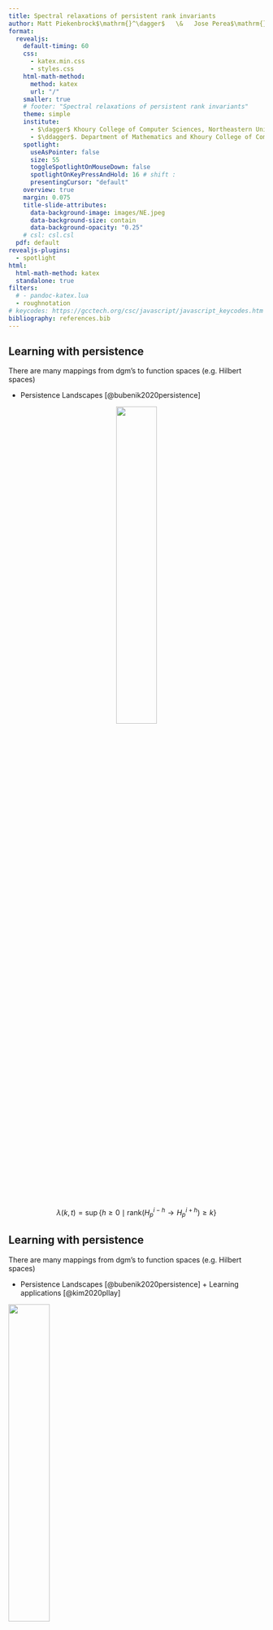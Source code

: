 ```yaml
---
title: Spectral relaxations of persistent rank invariants
author: Matt Piekenbrock$\mathrm{}^\dagger$   \&   Jose Perea$\mathrm{}^\ddagger$
format: 
  revealjs:
    default-timing: 60
    css: 
      - katex.min.css
      - styles.css
    html-math-method: 
      method: katex 
      url: "/"
    smaller: true
    # footer: "Spectral relaxations of persistent rank invariants"
    theme: simple 
    institute: 
      - $\dagger$ Khoury College of Computer Sciences, Northeastern University
      - $\ddagger$. Department of Mathematics and Khoury College of Computer Sciences, Northeastern University
    spotlight:
      useAsPointer: false
      size: 55
      toggleSpotlightOnMouseDown: false
      spotlightOnKeyPressAndHold: 16 # shift : 
      presentingCursor: "default"
    overview: true
    margin: 0.075
    title-slide-attributes:
      data-background-image: images/NE.jpeg
      data-background-size: contain
      data-background-opacity: "0.25"
    # csl: csl.csl
  pdf: default
revealjs-plugins:
  - spotlight
html: 
  html-math-method: katex
  standalone: true
filters:
  # - pandoc-katex.lua
  - roughnotation
# keycodes: https://gcctech.org/csc/javascript/javascript_keycodes.htm
bibliography: references.bib
---
```



## Learning with persistence 

There are many mappings from $\mathrm{dgm}$'s to function spaces (e.g. Hilbert spaces) 

::: {.fragment .fade-in fragment-index=1 style="text-align: left"}

- Persistence Landscapes [@bubenik2020persistence]

:::


::: {.fragment .fade-in-then-out fragment-index=1 style="text-align: center"}

![](images/pers_landscape_def.png){width=40% fig-align="center"}

$$ \lambda(k, t) = \sup \{ h \geq 0 \mid \mathrm{rank}(H_p^{i-h} \to H_p^{i+h}) \geq k \} $$

:::


## Learning with persistence 

There are many mappings from $\mathrm{dgm}$'s to function spaces (e.g. Hilbert spaces) 

- Persistence Landscapes [@bubenik2020persistence] + Learning applications [@kim2020pllay]

![](images/pers_landscape_app.png){width=40% fig-align="center"}

$$ \lambda(k, t) = \sup \{ h \geq 0 \mid \mathrm{rank}(H_p^{i-h} \to H_p^{i+h}) \geq k \} $$


## Learning with persistence 

There are many mappings from $\mathrm{dgm}$'s to function spaces (e.g. Hilbert spaces) 

<ul> 

::: { style="color: rgb(127,127,127);"}

<li> Persistence Landscapes [@bubenik2020persistence] + Learning applications [@kim2020pllay] </li>

:::

::: {.fragment .fade-in fragment-index=1 style="text-align: left"}

<li> Persistence Images [@adams2017persistence] </li> 

:::

<ul> 


::: {.fragment .fade-in-then-out fragment-index=1 style="text-align: center"}

![](images/pers_image_def.png){height=50% fig-align="center"}

$$ \rho(f, \phi) = \sum\limits_{(i,j) \in \mathrm{dgm}} f(i,j) \phi(\lvert j - i \rvert)$$

:::

## Learning with persistence 

There are many mappings from $\mathrm{dgm}$'s to function spaces (e.g. Hilbert spaces) 

<ul> 

::: { style="color: rgb(127,127,127);"}

<li> Persistence Landscapes [@bubenik2020persistence] + Learning applications [@kim2020pllay] </li>

:::

<li> Persistence Images [@adams2017persistence] + Learning applications [@som2020pi]
</li> 

<ul> 

![](images/pers_image_app.png){height=50% fig-align="center"}

$$ \rho(f, \phi) = \sum\limits_{(i,j) \in \mathrm{dgm}} f(i,j) \phi(\lvert j - i \rvert)$$



## Learning with persistence 

There are many mappings from $\mathrm{dgm}$'s to function spaces (e.g. Hilbert spaces) 

<ul> 

::: { style="color: rgb(127,127,127);"}

<li> Persistence Landscapes [@bubenik2020persistence] + Learning applications [@kim2020pllay] </li>

:::

::: { style="color: rgb(127,127,127);"}

<li> Persistence Images [@adams2017persistence] + Learning applications [@som2020pi] </li>

:::

::: {.fragment .fade-in}

<li> A few others...$^1$ </li> 

![](images/vec1.png){width=80% height=100% fig-align="center"}

:::

</ul>

:::{.aside}

See [@bubenik2020persistence] for an overview. 

:::

## Many goals in common...

<hr/> 

:::: {.columns}

::: {.column width=40% layout-align="left" style="margin-left: 2em; margin-top: 1em;"}

::: {.fragment fragment-index=1}

- Vectorize persistence information

:::

::: {.fragment fragment-index=2}

- Optimize persistence invariants 

:::

::: {.fragment fragment-index=3}

- Leverage the stability of persistence

:::


::: {.fragment fragment-index=4}

- Connect to other areas of mathematics

:::
 
:::

::: {.column width=40% layout-align="left"}

:::{.r-stack}

![](images/pers_image.png){.fragment fragment-index=1 width="300" height="300"}

![](images/pers_landscape_app.png){.fragment fragment-index=2 width="300" height="300"}

![](animations/stability.gif){.fragment fragment-index=3 width="400" height="300"}

![](images/lsst.png){.fragment fragment-index=4 width="375" height="375"}

:::

:::

:::: 

::: {.fragment style="text-align: center" style="font-size: 40px;"}

<div style="text-align: center; font-size: 35px;" >

__Can we achieve these goals without computing diagrams?__

</div>


:::

::: {.fragment style="text-align: center" style="font-size: 40px;"}

(computing $\mathrm{dgm}_p(X)$ on point cloud inputs $X \subset \mathbb{R}^{n \times d}$ takes $O(n^{3(p+2)})$ for $p \geq 1$...)
:::

<!-- ::: {.fragment style="text-align: center"}

$^\ast$ _avoid the reduction the algorithm_

:::

::: {.fragment style="text-align: center"}

$$\mathrm{dgm}(K) \leftrightarrow R = \partial V $$

::: -->

<!-- :::{.aside}

Image from: https://epfl-lts2.github.io/gspbox-html/doc/graphs/

::: -->

<br> 

## This Talk - Spectral Rank Invariants {visibility="hidden"}

:::{.fragment .fade-in style="text-align: center"}

We introduce a _spectral-relaxation_ of the <span style="color:orange">  persistent rank invariants </span>  $\beta_p^{\ast}$ and $\mu_p^\ast$ that:

<div style="margin-left:2.5em;">

1. Smoothly interpolates the _persistent rank_ function
2. Admits $(1 \pm \epsilon)$ approximation for any $\epsilon > 0$ in $\approx O(n^2)$ time 
3. "Matrix-free" computation in $O(n)$ memory 
4. Variety of applications, e.g. featurization, optimization, metric learning

</div>

:::

:::{.fragment .fade-in style="text-align: left" layout="[[48,52]]" layout-valign="top"}

![](animations/ph_transform.gif){width=100% height=100% fig-align="left"}

![](animations/trace_summary.gif){width=100% height=100% fig-align="left"}

:::

:::{.aside}
\(1\) The Schatten-1 norms of the operators driving the relaxation are differentiable over the positive semi-definite cone 
:::

## This Talk - Spectral Rank Invariants 

:::{.fragment .fade-in style="text-align: center"}

We introduce a _spectral-relaxation_ of the <span style="color:orange">  persistent rank invariants </span>  $\beta_p^{\ast}$ and $\mu_p^\ast$ that:

:::


:::{.fragment .fade-in style="text-align: center"}

<div style="margin-left:2.5em;">
1. Smoothly interpolates _persistent rank function_ $\leftrightarrow$ _spectral sum_
</div>

<br/> 

:::{style="text-align: center"}

![](images/spectral_interp2.png){height=450 fig-align="center"}

:::

:::

<!-- :::{layout="[[80, 50]]" layout-valign="bottom"}

![](images/size_function.png){height=50% fig-align="center"}
![](images/spectral_interpolation.png){height=50% fig-align="center"}

:::
::: -->


## This Talk - Spectral Rank Invariants 

:::{style="text-align: center"}

We introduce a _spectral-relaxation_ of the <span style="color:orange">  persistent rank invariants </span>  $\beta_p^{\ast}$ and $\mu_p^\ast$ that:

<div style="margin-left:2.5em;">

1. Smoothly interpolates _persistent rank function_ $\leftrightarrow$ _spectral sum_
2. Admits $(1 \pm \epsilon)$ approximation for any $\epsilon > 0$ in $\approx O(n^2)$ time 

</div>

<div style="width: 100%; text-align: center;">
![](images/stochastic_trace_estimates.png){width=80% fig-align="center"}
</div>

:::

## This Talk - Spectral Rank Invariants 

:::{style="text-align: center"}

We introduce a _spectral-relaxation_ of the <span style="color:orange">  persistent rank invariants </span>  $\beta_p^{\ast}$ and $\mu_p^\ast$ that:

<div style="margin-left:2.5em;">

1. Smoothly interpolates _persistent rank function_ $\leftrightarrow$ _spectral sum_
2. Admits $(1 \pm \epsilon)$ approximation for any $\epsilon > 0$ in $\approx O(n^2)$ time 
3. "Matrix-free" computation in $\approx O(n)$ memory 

</div>

<br/> 

$$ {\Large v^T (\partial_1 \circ \partial_1^T) v = \sum\limits_{i \sim j}(v_i - v_j) }$$

:::

## This Talk - Spectral Rank Invariants 

:::{style="text-align: center"}

We introduce a _spectral-relaxation_ of the <span style="color:orange">  persistent rank invariants </span>  $\beta_p^{\ast}$ and $\mu_p^\ast$ that:

<div style="margin-left:2.5em;">

1. Smoothly interpolates _persistent rank function_ $\leftrightarrow$ _spectral sum_
2. Admits $(1 \pm \epsilon)$ approximation for any $\epsilon > 0$ in $\approx O(n^2)$ time 
3. "Matrix-free" computation in $\approx O(n)$ memory 
4. Variety of applications, e.g. featurization, optimization, metric learning

</div>

![](images/overview_blackbox.png){width=90% fig-align="center"}

:::

## Application: optimizing filtrations {visibility="hidden"}

![](images/combined_mult.png){width=68% height=100% fig-align="center"}

$$ \alpha^\ast = \argmax_{\alpha \in \mathbb{R}} \; \mathrm{card}\big(\, \left.\mathrm{dgm}(K_\bullet, \, f_\alpha) \right|_{R} \, \big) $$

## Application: _sifting_ bifiltrations

:::{.fragment}

Suppose you want to infer whether data lies in the vicinity of some topological space

:::

:::{.fragment}

::::{.columns}

:::{.column}

![](images/patch_manifold.png){fig-align="right" style="max-width: 350px !important; max-height: 350px !important;"}

:::

:::{.column}

![](images/five_circle.png){fig-align="left" style="max-width: 350px !important; max-height: 350px !important;"}

:::

::::

:::

:::{.fragment}

<div style="text-align: center;">

Persistence may fail to find evidence of this space due to _strong outliers_

</div>

:::

:::{.fragment}

$${\large \text{ Solution: add a (co)-density filter }}$$

:::

## Application: _sifting_ bifiltrations

<div style="text-align: center;">

Suppose we filter the data by _diameter_ and _codensity_

</div>

<!-- ::::{.columns}

:::{.column} -->

![](images/hilbert_unmarked.png){fig-align="center" style="max-width: 450px !important; max-height: 450px !important;"}

<!-- :::


:::{.column}

:::


:::: -->

<!-- <div style="text-align: center;">

Multi-parameter persistence can remedy this situation!

</div> -->


## Application: _sifting_ bifiltrations

<div style="text-align: center;">

Suppose we filter the data by _diameter_ and _codensity_

</div>

<!-- ::::{.columns}

:::{.column} -->

![](images/hilbert_marked.png){fig-align="center" style="max-width: 450px !important; max-height: 450px !important;"}

<!-- :::


:::{.column}

:::


:::: -->

<div style="text-align: center;">

...and we highlight the constant value regions with dimension $5$

</div>



## Application: _sifting_ bifiltrations

<div style="text-align: center;">

Suppose we restrict the bifiltration to line & compute its 1d persistence

</div>

::::{.columns}

:::{.column} 

![](images/hilbert_marked_dim.png){fig-align="center" style="max-width: 450px !important; max-height: 450px !important;"}

:::


:::{.column}

![](images/pers5.png){fig-align="center" style="max-width: 450px !important; max-height: 450px !important;"}

:::


::::

:::{.fragment}

<div style="text-align: center;">

Multi-parameter persistence can remedy this situation!

</div>

:::

## Application: _sifting_ bifiltrations


![](images/hilbert_scanning2.png){fig-align="center" style="max-width: 1150px !important; max-height: 1150px !important;"}

## Why the rank invariant {visibility="hidden"}


:::{.fragment}

There is a duality between diagrams its associated rank function:

$$ \mathrm{dgm}_p(\, K_\bullet, \, f \, ) \triangleq \{ \, ( \, i, j \,) \in \Delta_+ :  \mu_p^{i,j} \neq 0 \, \} \; \cup \; \Delta $$

$$\text{where: } \quad \mu_p^{i,j} = \left(\beta_p^{i,j{\small -}1} - \beta_p^{i,j} \right) - \left(\beta_p^{i{\small -}1,j{\small -}1} - \beta_p^{i{\small -}1,j} \right) \quad $$

:::

:::{.fragment}

_Fundamental Lemma of Persistent Homology_ shows diagrams characterize their ranks
$$\beta_p^{k,l} = \sum\limits_{i \leq k} \sum\limits_{j > l} \mu_p^{i,j}$$

:::

:::{.incremental}

- _Persistence measures_ [@chazal2016structure] extend (1,2) naturally when $\mathbb{F} = \mathbb{R}$ 
- Stability in context of multidimensional persistence [@cerri2013betti] 
- Generalizations of rank invariant via Möbius inversion [@mccleary2022edit] and via zigzag persistence[@dey2021computing]

:::

## Overview

<ul>
  <li>Theory</li>
  <ul>
    <li>Rank duality</li>
    <li>Spectral functions</li>
    <li>Operator properties</li>
  </ul>
  <div style="color: #7F7F7F;"> 
  <li><p>Applications</p></li>
  <ul>
    <li>Variational + geometric perspective</li>
    <li>Filtration optimization</li>
    <li>Feature generation</li>
  </ul>
  </div>
  <div style="color: #7F7F7F;"> 
  <li><p>Computation (time permitting)</p></li>
  <ul>
    <li>Implicit trace estimation</li>
    <li>Stochastic Lanczos quadrature</li>
    <li>matvecs are all you need</li>
  </ul>
  </div>
</ul>


## The rank invariants {style="text-align: center;"}

::::{.columns}

:::{.column}

![](images/dgm_pbn.png){width=325 height=325 fig-align="center"}

<div style="text-align: center;">

$\beta_p^{i,j}(K)$

</div>

:::

:::{.column}

![](images/dgm_mu.png){width=325 height=325 fig-align="center"}

<div style="text-align: center;">

$\mu_p^R(K)$

</div>

:::

::::

## 


![](images/function_persistence.png){width=875 height=100% fig-align="center" style="margin: 0; padding: 0;"}

:::{.fragment}
$$ \mathrm{dgm}_p(K, f) \triangleq \{ \, (a, b) :  \mu_p^{a,b} \neq 0  \, \} $$

$$ \mu_p^R(K, f) = \beta_{p}^{b,c} - \beta_{p}^{a,c} - \beta_{p}^{b,d} + \beta_{p}^{a,d}, $$

:::


<!-- $$\mu_p^R(K, f) \triangleq \mathrm{card}\left(\mathrm{dgm}_p(K, f) \mid_R \right) = \beta_{p}^{b,c} - \beta_{p}^{a,c} - \beta_{p}^{b,d} + \beta_{p}^{a,d}$$  -->


##

![](images/size_function2.png){width=875 height=100% fig-align="center" style="margin: 0; padding: 0;"}

$$
\begin{align*}
\beta_p : \; & \;\; \Delta_+ & \to & \quad \mathbb{Z}_+ &&  \\
& (a,b) & \mapsto & \quad \mathrm{rank}(H_p(K_a) \to H_p(K_b)) && 
\end{align*}
$$


## The rank invariant {style="text-align: center;"}

__Goal:__ "Relax" this integer-valued function via _spectral_ characterization of rank:

![](images/spectral_interpolation_3.png){width=975 height=100% fig-align="center" style="margin: 0; padding: 0;"}

:::{.fragment .fade-in-then-semi-out}

$$ 
\begin{equation}
\mu_p^{a, b} \triangleq \; \min_{\delta > 0} \left(\beta_p^{a + \delta, b  - \delta} - \beta_p^{a + \delta, b  + \delta} \right) - \left(\beta_p^{a- \delta, b - \delta} - \beta_p^{a - \delta, b + \delta} \right) 
\end{equation} 
$$

:::


:::{.fragment}
$$ 
\begin{equation}
\beta_p^{a,b} = \mathrm{rank}(H_p(K_a) \to H_p(K_b)) \quad \Leftrightarrow \quad \mathrm{rank}(X) = \sum_{i=1}^n \, \mathrm{sgn}_+(\sigma_i)
\end{equation} 
$$
:::

<!-- 
## Restrictions & Implications


:::{style="text-size: 14px; text-align: center; margin-top: 1em;"}


1. Field coefficients in $\mathbb{R}$<sup>1</sup>
2. Filtrations ordered simplexwise _reverse colexicographically_

:::

<br/> 

$$
	{\color{green} \mu_p^{R}} = 
	{\color{red} \mathrm{rank}}\begin{bmatrix} {\color{blue} \partial_{p+1}^{j + 1, k}} & 0 \\
	0 & {\color{blue} \partial_{p+1}^{i + 1, l} }
	\end{bmatrix}
	- 
	{\color{red} \mathrm{rank}}\begin{bmatrix} {\color{blue} \partial_{p+1}^{i + 1, k}} & 0 \\
	0 & {\color{blue} \partial_{p+1}^{j + 1, l} }
	\end{bmatrix}
$$

<br/>

:::{style="text-size: 14px; text-align: center;"}

:::{.fragment}

There are advantages to preferring _this_ expression for $\mu_p^R$

:::

<ol>
:::{.fragment}
  <li> <span style="color: blue;"> Inner terms </span> are _unfactored_ </li>
:::
:::{.fragment}
  <li> Variational perspectives on <span style="color: red;">rank function </span> well-studied ($\mathbb{R}$)</li>
:::
:::{.fragment}
  <li> Theory of <span style="color: green;">_persistent measures_$^{\ast}$</span> readily applicable </li>
:::
</ol>

:::

::: aside 

1. Or with a zero-characteristic field.
::: -->


## Key technical observation {visibility="hidden"}

:::{.fragment style="text-align: center;"}

Pairing uniqueness lemma can be used to show: 

$$ 
\text{ if } (i,j) \in \mathrm{dgm}(K_\bullet), \text{ and } R = \partial V
$$
 
:::

:::{.fragment style="margin: 0; padding: 0;"}

$$
\implies \mathrm{rank}(R^{i,j}) - \mathrm{rank}(R^{i\texttt{+}1,j}) + \mathrm{rank}(R^{i\texttt{+}1,j\text{-}1}) - \mathrm{rank}(R^{i,j\text{-}1}) \neq 0
$$

![](images/rank_ll.png){width=575 height=100% fig-align="center" style="margin: 0; padding: 0;"}

:::

:::{.fragment}

$$
\Rightarrow \mathrm{rank}(R^{i,j}) = \mathrm{rank}(\partial^{i,j}) 
$$

:::

## Key technical observation

:::{.fragment }

![](images/rv_ll.png){width=950 height=100% fig-align="center" style="margin: 0; padding: 0;"}

:::

:::{.fragment style="text-align: center;"}

__Pairing uniqueness lemma__<sup>1</sup>  $\implies \; \mathrm{rank}(R^{i,j}) = \mathrm{rank}(\partial^{i,j})$

:::

<br/> 

:::{.fragment style="text-align: center; font-size: 38px;"}

$\Leftrightarrow$ Can deduce $\mathrm{dgm}$'s from ranks of "lower-left" blocks of $\partial_p(K_\bullet)$

:::


:::aside

1. Cohen-Steiner, David, Herbert Edelsbrunner, and Dmitriy Morozov. "Vines and vineyards by updating persistence in linear time." Proceedings of the twenty-second annual symposium on Computational geometry. 2006.

:::

## Key technical observation

$$ 
\begin{equation}
\mathrm{rank}(R^{i,j}) = \mathrm{rank}(\partial^{i,j})  
\end{equation}
$$
 
<hr>

<!-- :::{.fragment style="text-align: center;"}

$(1)$ often used to show correctness of reduction, but far more general:

::: -->

:::{.fragment}

<div style="padding-left: 1em; border: 1px solid black; margin: 2em; ">
__Corollary [@bauer2022keeping]__: &nbsp;Any algorithm that preserves the ranks of the submatrices $\partial^{i,j}$ for all $i,j \in \{ 1, \dots, n \}$ is a valid barcode algorithm.
</div>

:::

:::{.fragment}
$$ 
\begin{equation}
(1) \Rightarrow \beta_p^{i,j} = \lvert C_p(K_i) \rvert - \mathrm{rank}(\partial_p^{1,i}) - \mathrm{rank}(\partial_{p+1 }^{1,j}) + \mathrm{rank}(\partial_{p+1}^{i + 1, j} ) 
\end{equation}
$$

:::


:::{.fragment}

$$ 
\begin{equation}
(2) \Rightarrow \mu_p^{R} = \mathrm{rank}(\partial_{p+1}^{j + 1, k})  - \mathrm{rank}(\partial_{p+1}^{i + 1, k})  - \mathrm{rank}(\partial_{p+1}^{j + 1, l}) + \mathrm{rank}(\partial_{p+1}^{i + 1, l})  
\end{equation}
$$

:::

:::{.aside}

@edelsbrunner2000topological noted (1) in passing showing correctness of reduction; @dey2022computational explicitly prove (2); (3) was used by @chen2011output. (2) & (3) are connected to relative homology.

:::


## Restrictions & Implications


:::{style="text-size: 14px; text-align: center; margin-top: 1em;"}

We restrict<sup>1</sup> to persistence with field coefficients in $\mathbb{R}$

:::

<br/> 

$$
	{\color{green} \mu_p^{R}} = 
	{\color{red} \mathrm{rank}}\begin{bmatrix} {\color{blue} \partial_{p+1}^{j + 1, k}} & 0 \\
	0 & {\color{blue} \partial_{p+1}^{i + 1, l} }
	\end{bmatrix}
	- 
	{\color{red} \mathrm{rank}}\begin{bmatrix} {\color{blue} \partial_{p+1}^{i + 1, k}} & 0 \\
	0 & {\color{blue} \partial_{p+1}^{j + 1, l} }
	\end{bmatrix}
$$

<br/>

:::{style="text-size: 14px; text-align: center;"}

:::{.fragment}

There are advantages to preferring _this_ expression for $\mu_p^R$

:::

<ol>
:::{.fragment}
  <li> <span style="color: blue;"> Inner terms </span> are _unfactored_ </li>
:::
:::{.fragment}
  <li> Variational perspectives on <span style="color: red;">rank function </span> well-studied ($\mathbb{R}$)</li>
:::
:::{.fragment}
  <li> Theory of <span style="color: green;">_persistent measures_<sup>2</sup></span> readily applicable </li>
:::
</ol>

:::

::: aside 

1. Or any zero characteristic field
2. Chazal, Frédéric, Vin De Silva, Marc Glisse, and Steve Oudot. 2016. The Structure and Stability of Persistence Modules.

:::



## Restrictions & Implications


:::{style="text-size: 14px; text-align: center; margin-top: 1em;"}

We restrict<sup>1</sup> to persistence with field coefficients in $\mathbb{R}$

:::

<br/> 

$$
	{\color{green} \mu_p^{R}} = 
	{\color{red} \mathrm{rank}}\begin{bmatrix} {\color{blue} \mathcal{L}_{p}^{j + 1, k}} & 0 \\
	0 & {\color{blue} \mathcal{L}_{p}^{i + 1, l} }
	\end{bmatrix}
	- 
	{\color{red} \mathrm{rank}}\begin{bmatrix} {\color{blue} \mathcal{L}_{p}^{i + 1, k}} & 0 \\
	0 & {\color{blue} \mathcal{L}_{p}^{j + 1, l} }
	\end{bmatrix}
$$

<br/>

:::{style="text-size: 14px; text-align: center;"}

There are advantages to preferring _this_ expression for $\mu_p^R$

<ol>
  <li> <span style="color: blue;"> Inner terms </span> are _unfactored_ </li>
  <li> Variational perspectives on <span style="color: red;">rank function </span> well-studied ($\mathbb{R}$)</li>
  <li> Theory of <span style="color: green;">_persistent measures_<sup>2</sup></span> readily applicable </li>
</ol>

:::

::: aside 

1. Or any zero characteristic field
2. Chazal, Frédéric, Vin De Silva, Marc Glisse, and Steve Oudot. 2016. The Structure and Stability of Persistence Modules.

:::

## Relaxing the rank function {visibility="hidden"}

:::{style="text-align: center"} 

__Spectral relaxation__: Approximate $\mathrm{rank}$ with _matrix functions_ [@bhatia2013matrix]

:::


:::{style="list-style-type: none; align=center;"}

<div class="columns">

<div class="column">

::: {.fragment .fade-in-then-semi-out fragment-index=1 style="text-align: left"}

$\quad\quad\quad\quad \mathrm{rank}(X) = \sum \, \mathrm{sgn}_+(\sigma_i)$

:::

::: {.fragment .fade-in-then-semi-out fragment-index=2 style="text-align: left"}

$\quad\quad\quad\quad \hphantom{\mathrm{rank}(X)}\approx \sum\limits_{i=1}^n \, \phi(\sigma_i, \tau) \phantom{\int\limits_{-\infty}^x}$

:::

::: {.fragment .fade-in-then-semi-out fragment-index=3 style="text-align: left"}

$\quad\quad\quad\quad \hphantom{\mathrm{rank}(X)}=\lVert \Phi_\tau(X) \rVert_\ast$

:::

</div>

<div class="column">

::: {.fragment .fade-in-then-semi-out fragment-index=1 style="text-align: right"}

where $\quad\quad$ $X = U \mathrm{Diag}(\mathbf{\sigma})V^T$

:::

::: {.fragment .fade-in-then-semi-out fragment-index=2 style="text-align: right"}

where $\quad \phi(x, \tau) \triangleq \int\limits_{-\infty}^x\hat{\delta}(z, \tau) dz$

:::

::: {.fragment .fade-in-then-semi-out fragment-index=3 style="text-align: right"}

where $\quad \Phi_\tau(X) \triangleq \sum_{i=1}^n \phi(\sigma_i, \tau) u_i v_i^T$

:::

</div>

</div>

::: {.fragment .fade-in-then-semi-outstyle="text-align: center"}

$\Phi_\tau(X)$ is a _Löwner operator_ when $\phi$ is _operator monotone_ [@jiang2018unified]

$$ A \succeq B \implies \Phi_\tau(A) \succeq \Phi_\tau(B) $$

:::

:::{.fragment style="text-align: center"}

Closed-form proximal operators exist when $\Phi_\tau$ convex [@beck2017first]

Often used in nonexpansive mappings [@bauschke2011convex]

:::

:::

## Relaxing the rank function

<hr/> 

:::{.fragment .fade-in-then-semi-out fragment-index=1 style="text-align: center"} 

__Spectral relaxation__: Approximate $\mathrm{rank}$ by approximating the _sign_ function 

:::


:::{style="list-style-type: none; align=center;"}

::: {.fragment .fade-in-then-semi-out fragment-index=1 style="text-align: center"}

$$\mathrm{rank}(X) = \mathrm{rank}(X X^T) = \sum_{i=1}^n \, \mathrm{sgn}_+(\lambda_i) \approx \sum_{i=1}^n \, \phi(\lambda_i, \tau) $$

:::

::: {.fragment .fade-in-then-semi-out fragment-index=2 style="text-align: left"}

$$\text{ where } \phi(x, \tau) \triangleq \int\limits_{-\infty}^x\hat{\delta}(z, \tau) dz \text{ for a smoothed Dirac measure } \hat{\delta}^1$$

<!-- \hat{\delta}(x, \tau) = \frac{1}{\nu(\tau)} p\left(\frac{x}{\nu(\tau)}\right), \quad \tau > 0, \quad \nu \text{ inc. } -->
:::


::: {.fragment .fade-in-then-semi-out fragment-index=3 style="text-align: center"}

$\phi : \mathbb{R} \to \mathbb{R}$ induces a unique$^2$ _spectral function_ $F: S_{n} \to \mathbb{R}$ via its _trace_: 

$$\mathrm{tr}(\Phi_\tau(X)) = \sum\limits_{i=1}^n \phi(\lambda_i, \tau), \quad \Phi_\tau(X) \triangleq U \phi_\tau(\Lambda) U^T $$

:::


<!-- ::: {.fragment .fade-in-then-semi-out fragment-index=4 style="text-align: center"}

The operator $\Phi_\tau(X) \in \mathbb{R}^{n \times n}$ is called a _Löwner operator_ [@bhatia2013matrix]

::: -->


<!-- ::: {.fragment .fade-in-then-semi-out fragment-index=4 style="text-align: center"}

$\Phi_\tau(X)$ is a _Löwner operator_ when $\phi$ is _operator monotone_ [@jiang2018unified]

$$ A \succeq B \implies \phi_\tau(A) \succeq \phi_\tau(B) $$

:::

:::{.fragment style="text-align: center"}

Closed-form proximal operators exist when $\phi_\tau$ convex + minor conditions$^1$ 

::: -->

:::

<aside class="aside" style="text-align: center !important;">

\(1\) Any $\hat{\delta}$ of the form $\nu(1/\tau) p (z \cdot \nu (1/\tau))$ where $p$ is a density function and $\nu$ positive and increasing is sufficient.

\(2\) See Theorem 1.2 of @jiang2018unified for uniqueness conditions.
<!-- \(1\) See @beck2017first and @bauschke2011convex for existence and optimality conditions.  -->

</aside>


## Spectral functions

For any smoothed Dirac measure^[Any $\hat{\delta}$ of the form $\nu(1/\tau) p (z \cdot \nu (1/\tau))$ where $p$ is a density function and $\nu$ positive and increasing is sufficient.] $\hat{\delta}$ and _operator monotone_ $\phi: \mathbb{R}_+ \times \mathbb{R}_{++} \to \mathbb{R}_+$, @bi2013approximation show that:

<!-- <div class="columns" style="margin-left: 2.5em; "> -->

<div style="list-style-type: none !important;">

<div class="columns">

<div class="column" style="width: 30%">

:::{.fragment .fade-in fragment-index=1 .no_bullet}

($\tau$-approximate) $\vphantom{\hat{\delta}}$

:::

:::{.fragment .fade-in fragment-index=2}

(Monotone) $\vphantom{\lVert \phi_{\tau}(X) \rVert_\ast}$

:::

:::{.fragment .fade-in fragment-index=3}

(Smooth) $\vphantom{\mathbb{R}_1^{n \times m^{\ast^{\ast}}}}$

:::

:::{.fragment .fade-in fragment-index=4}

(Explicit) $\vphantom{\partial \lVert \Phi_\tau(\cdot) \rVert_\ast}$ 

:::

</div>

<div class="column" width="70%" layout-align="right">

:::{.fragment .fade-in fragment-index=1}

$0 \leq \mathrm{rank}(X) - \lVert \Phi_\tau(X) \rVert_\ast \leq c(\hat{\delta})$

:::

:::{.fragment .fade-in fragment-index=2}

$\lVert \Phi_{\tau}(X) \rVert_\ast \geq \lVert \Phi_{\tau'}(X) \rVert_\ast$ for any $\tau \leq \tau'$

:::

:::{.fragment .fade-in fragment-index=3}

Semismooth^[Here _semismooth_ refers to the existence of directional derivatives] on $\mathbb{R}^{n \times m}$ $\vphantom{\mathbb{R}_1^{n \times m^{\ast^{\ast}}}}$, differentiable on $\mathbf{S}_+^m$

:::

:::{.fragment .fade-in fragment-index=4}

Differential $\partial \lVert \Phi_\tau(\cdot) \rVert_\ast$ has closed-form soln.

:::

</div>

</div>

:::{.fragment .fade-in fragment-index=5}

Function/operator pairs ( $\phi_\tau$, $\Phi_\tau$ ) particular specializations of _matrix functions_:

$$\Phi_\tau(X) = U \phi_\tau(\Lambda) U^T$$

Commonly used in many application areas, e.g. compressed sensing [@li2014new]

:::

</div>

## Combinatorial Laplacian {visibility="hidden"}

__Relax #3:__ Replace $\partial \mapsto L$ with _combinatorial Laplacians_ [@horak2013spectra]:

$$ \Delta_p = \underbrace{\partial_{p+1} \partial_{p+1}^T}_{L_p^{\mathrm{up}}}  + \underbrace{\partial_{p}^T \partial_{p}}_{L_p^{\mathrm{dn}}} $$

:::{.fragment}

$f_\alpha$ is 1-to-1 correspondence with inner products on cochain groups $C^p(K, \mathbb{R})$ 

$$L_p^{i,j}(\alpha) \Leftrightarrow \langle \; f,\, g \; \rangle_{\alpha} \; \text{ on } \;  C^{p+1}(K, \mathbb{R})$$

::: 

:::{.fragment}

Benefits: Symmetric, positive semi-definite, have "nice" linear and quadratic forms:
$$
L_p^{\text{up}}(\tau, \tau')= \begin{cases}
		 \mathrm{deg}_f(\tau) \cdot f^{+/2}(\tau) & \text{ if } \tau = \tau' \\ 
%		\mathrm{deg}(\tau_i) & \text{ if } i = j \\ 
		s_{\tau, \tau'} \cdot  f^{+/2}(\tau) \cdot f(\sigma) \cdot f^{+/2}(\tau') & \text{ if } \tau \overset{\sigma}{\sim} \tau' \\
		0 & \text{ otherwise} 
	\end{cases}
$$

$\implies$ can represent operator in "matrix-free" fashion
:::

## Parameterized filtrations {visibility="hidden"}

Suppose we have an $\alpha$-parameterized filtration $(K, f_\alpha)$ where $f_\alpha : K \to \mathbb{R}_+$ satisfies:

$$
f_\alpha(\tau) \leq f_\alpha(\sigma) \quad \text{ if } \tau \subseteq \sigma \quad \forall \tau,\sigma \in K \text{ and } \alpha \in \mathbb{R}
$$

:::{layout-ncol=2}

![](animations/codensity_family.gif){width=48% height=100% fig-align="right"}

![](animations/complex_plain.gif){width=48% height=100% fig-align="left"}

:::

## __Relax \#1__: Parameterized _boundary matrices_ {visibility="hidden"}

:::{.fragment style="text-align: center;"}

Parameterize $C_p(K; \mathbb{R})$ with $\mathcal{S} \circ f_\alpha : K \to \mathbb{R}_+$ where $\mathcal{S}: \mathbb{R} \to [0,1]$  


:::

:::{.fragment style="text-align: center;"}

![](images/smoothstep_3.jpeg){width=88% height=100% fig-align="center"}

:::


:::{.fragment style="text-align: center; border: 1;"}

$$ 
\boxed{
\partial_p^{i,j}(\alpha) = D_p(\mathcal{S}_i \circ f_\alpha) \circ \partial_p(K_\preceq) \circ D_{p+1}(\mathcal{S}_j \circ f_\alpha) 
}
$$ 

:::

:::{.fragment style="text-align: center;"}

__Note__: $P^T \partial_p^{i,j}(\alpha) P$ has rank $= \mathrm{rank}(R_p^{i,j}(\alpha))$ for all $\alpha \in \mathbb{R}$. 

:::

:::{.aside style="text-align: center;"}
Replacing $S \mapsto \mathcal{S}$ ensures continuity of $\partial_p^{i,j}(\alpha)$
:::


## Rank Invariances when $\mathbb{F} = \mathbb{R}$ {visibility="hidden"}

::: {.fragment .fade-in style="text-align: left"}

&emsp;&emsp;&emsp;&emsp;

$\hspace{10em} \mathrm{rank}(A) \triangleq \mathrm{dim}(\mathrm{Im}(A))$

::: 

::: {.fragment .fade-in style="text-align: left"}

$\hspace{10em}  \hphantom{\mathrm{rank}(A)} \equiv \mathrm{rank}(A^T) \quad \quad  \quad \text{(adjoint)}$

:::

::: {.fragment .fade-in style="text-align: left"}

$\hspace{10em}  \hphantom{\mathrm{rank}(A)} \equiv \mathrm{rank}(A^T A) \quad \quad \; \text{(inner product)}$

:::

::: {.fragment .fade-in style="text-align: left"}

$\hspace{10em}  \hphantom{\mathrm{rank}(A)} \equiv \mathrm{rank}(A A^T) \quad \quad \; \text{(outer product)}$

:::

::: {.fragment .fade-in style="text-align: left"}

$\hspace{10em}  \hphantom{\mathrm{rank}(A)} \equiv \mathrm{rank}(S^{-1}AS) \quad \;  \text{(change of basis)}$

:::

::: {.fragment .fade-in style="text-align: left"}

$\hspace{10em}  \hphantom{\mathrm{rank}(A)} \equiv \mathrm{rank}(P^T A P) \quad \; \text{(permutation)}$

:::

::: {.fragment .fade-in style="text-align: left"}

$\hspace{10em}  \hphantom{\mathrm{rank}(A)} \equiv \dots  \quad \quad \quad \quad  \quad \quad  \! \! \text{(many others)}$

:::

<br> 

::: {.fragment .fade-in style="text-align: left"}

<div style="text-align: center; font-size: 35px;" >

__Q: Can we exploit some of these to speed up the computation?__

</div>

:::

## Overview

<ul>
  <div style="color: #7F7F7F;"> 
  <li>Theory</li>
  <ul>
    <li>Rank duality</li>
    <li>Spectral functions</li>
    <li>Operator properties</li>
  </ul>
  </div>
  <li><p>Applications</p></li>
  <ul>
    <li>Variational + geometric perspective</li>
    <li>Filtration optimization</li>
    <li>Feature generation</li>
  </ul>
  <div style="color: #7F7F7F;"> 
  <li><p>Computation (time permitting)</p></li>
  <ul>
    <li>Implicit trace estimation</li>
    <li>Stochastic Lanczos quadrature</li>
    <li>matvecs are all you need</li>
  </ul>
  </div>
</ul>


## Interpretation: Regularization

::: {.fragment fragment-index=1}

Ill-posed linear systems $Ax = b$ are often solved by "regularized" least-squares: 

$$
x_\tau^\ast = \argmin\limits_{x \in \mathbb{R}^n} \lVert Ax - b\rVert^2 + \tau \lVert x \rVert_1 
$$

:::

::: {.fragment fragment-index=2}

The minimizer is given in closed-form by the regularized pseudo-inverse:

$$
x_\tau^\ast = (A^T A + \tau I)^{-1} A^T b
$$
:::

::: {.fragment fragment-index=3}

![](images/lasso.png){width=50% fig-align="center"}

:::

::: aside

Image from: https://thaddeus-segura.com/lasso-ridge/

::: 

## Interpretation: Regularization

<br/>

::: {.fragment fragment-index=1}


<div style="text-align: center;">
Under the appropriate parameters$^1$ for $\nu$ and $p$, $\phi$ takes the form:

</div>

$$
\phi(x, \tau) = \frac{2}{\tau}\int\limits_{0}^z z \cdot  \big((z/\sqrt{\tau})^2+1\big)^{-2} dz = \frac{x^2}{x^2 + \tau}
$$

:::


::: {.fragment fragment-index=2}

<div style="text-align: center;">

The corresponding Löwner operator and its Schatten $1$-norm is given$^2$ by:

</div>

$$
\Phi_\tau(X) = (X^T X + \tau \, I_n)^{-1} X^T X, \quad \quad \lVert \Phi_\tau(X) \rVert_\ast = \sum\limits_{i = 1}^n \frac{\sigma_i(X)^2}{\sigma_i(X)^2 + \tau}
$$

:::

::: {.fragment fragment-index=3}

<div style="text-align: center;">

This the <span style="color: purple;"> _Tikhonov regularization_ </span> in standard form used in $\ell_1$-regression (LASSO)

</div>

:::

::: {.fragment fragment-index=4}

<div style="text-align: center;">

$\Leftrightarrow$ $\tilde{\beta}_p$ is a "Tikhonov-regularized Betti number"

</div>

:::

::: aside 

\(1\) This $\phi$ corresponds to setting $\nu(\tau) = \sqrt{\tau}$ and $p(x) = 2x (x^2 + 1)^{-2}$; \(2\) See Theorem 2 in @zhao2012approximation. 

::: 


## Application \#1: Filtration optimization

:::{layout="[[25,50,25]]" layout-valign="bottom"}

<div class="column" layout-align="right">
![](animations/dgms_vineyards.gif){width=100%}
</div>

<div class="column" layout-align="center">
![](images/dgm_opt.png){height=100% fig-align="center"}
</div>

<div class="column" layout-align="left">
![](animations/complex_plain.gif){width=100%}
</div>

::::

$$ 
\alpha^\ast = \argmax_{\alpha \in \mathbb{R}} \; \mathrm{card}\big(\, \left.\mathrm{dgm}(K_\bullet, \, f_\alpha) \right|_{R} \, \big) 
$$

## Application \#1: Filtration optimization

:::{layout="[[60,30]]" layout-valign="bottom"}

<div class="column" layout-align="right">
![](images/codensity_mult.png)
</div>

<div class="column" layout-align="center">
![](images/optimal_codensity_complex.png){width=100% height=100%}
</div>

:::

$$ 
\alpha^\ast = \argmax_{\alpha \in \mathbb{R}} \; \mathrm{card}\big(\, \left.\mathrm{dgm}(K_\bullet, \, f_\alpha) \right|_{R} \, \big) 
$$


## Application \#1: Filtration optimization

![](images/codensity_ex1.png){width=60%, fig-align="center"}

<br/>

$$ 
	\mu_p^{R} = 
	\mathrm{rank}\begin{bmatrix} \partial_{p+1}^{j + 1, k} & 0 \\
	0 & \partial_{p+1}^{i + 1, l}
	\end{bmatrix}
	- 
	\mathrm{rank}\begin{bmatrix} \partial_{p+1}^{i + 1, k} & 0 \\
	0 & \partial_{p+1}^{j + 1, l}
	\end{bmatrix}
$$

## Application \#1: Filtration optimization

![](images/codensity_ex2.png){width=60%, fig-align="center"}

<br/>

$$ 
\mu_p^{R} = 
\mathrm{tr}\begin{bmatrix} \lVert \partial_{p+1}^{j + 1, k} \rVert_\ast & 0 \\
0 & \lVert \partial_{p+1}^{i + 1, l} \rVert_{\ast}
\end{bmatrix}
- 
\mathrm{tr}\begin{bmatrix} \lVert \partial_{p+1}^{i + 1, k} \rVert_\ast & 0 \\
0 & \lVert  \partial_{p+1}^{j + 1, l} \rVert_\ast
\end{bmatrix}
$$

## Application \#1: Filtration optimization

![](images/codensity_ex3.png){width=60%, fig-align="center"}

<br/>

$$ 
\hat{\mu}_p^{R} = 
\mathrm{tr}\begin{bmatrix} \Phi_\tau(\partial_{p+1}^{j + 1, k}) & 0 \\
0 & \Phi_\tau(\partial_{p+1}^{i + 1, l})
\end{bmatrix}
- 
\mathrm{tr}\begin{bmatrix} \Phi_\tau(\partial_{p+1}^{i + 1, k}) & 0 \\
0 & \Phi_\tau(\partial_{p+1}^{j + 1, l})
\end{bmatrix}
$$

:::{.fragment }

$$\boxed{\text{There exists a positive }\tau^\ast > 0 \text{ such that } \mu_p^R = \lceil \hat{\mu}_p^R \rceil \text{ for all } \tau \in (0, \tau^\ast]}$$

:::


## Application \#1: Filtration optimization {visibility="hidden"}

![](images/combinatorial_explosion.png){width=60%, fig-align="center"}[^1]


[^1]: Xu, Weiyu, and Babak Hassibi. "Precise Stability Phase Transitions for $\ell_1 $ Minimization: A Unified Geometric Framework." IEEE transactions on information theory (2011)


## Application \#1: Filtration optimization

![](images/codensity_ex4.png){width=60%, fig-align="center"}

<br/>

$$ \mu_p^{R} = \mathrm{tr}\begin{bmatrix} \Phi_\tau(\partial_{p+1}^{j + 1, k}) & 0 \\
0 & \Phi_\tau(\partial_{p+1}^{i + 1, l})
\end{bmatrix}
- 
\mathrm{tr}\begin{bmatrix} \Phi_\tau(\partial_{p+1}^{i + 1, k}) & 0 \\
0 & \Phi_\tau(\partial_{p+1}^{j + 1, l})
\end{bmatrix}
$$

## Application \#1: Filtration optimization

![](images/codensity_ex5.png){width=60%, fig-align="center"}

<br/>

$$ \mu_p^{R} = \mathrm{tr}\begin{bmatrix} \Phi_\tau(\partial_{p+1}^{j + 1, k}) & 0 \\
0 & \Phi_\tau(\partial_{p+1}^{i + 1, l})
\end{bmatrix}
- 
\mathrm{tr}\begin{bmatrix} \Phi_\tau(\partial_{p+1}^{i + 1, k}) & 0 \\
0 & \Phi_\tau(\partial_{p+1}^{j + 1, l})
\end{bmatrix}
$$

:::{.fragment style="text-align: center"}

Similar to the Iterative Soft-Thresholding Algorithm (ISTA) [@beck2017first]

:::


## Interpretation: Diffusion

<hr/>

::: {.fragment fragment-index=1 style="text-align: center"}

Diffusion processes on graphs often modeled as time-varying $v(t) \in \mathbb{R}^n$ via:

$$ v'(t) = -L v(t) \quad \Leftrightarrow \quad L \cdot u(x,t) = - \frac{\partial u(x, t)}{\partial t} $$

::: 

::: {.fragment fragment-index=2 layout-valign="center" style="text-align: center"}

![](images/diffusion2.png){width=90% fig-align="center"}

:::

::: {.fragment fragment-index=3 style="text-align: center"}

Value of $v(t)$ at time $t$ given by the _Laplacian exponential diffusion kernel_:

$$v(t) = \mathrm{exp}(-t L) v(0)$$

<!-- $$H_t = U \mathrm{exp}(-t \Lambda) U' = \sum\limits_{i=1}^n e^{-t \lambda_i} \, u_i \, u_i^T$$ -->

:::

:::{.aside style="margin-top: 2em !important;"}

Images from @crane2017heat and @sharma2011topologically

::: 


## Interpretation: Diffusion

<hr/>

::: {.fragment fragment-index=1}

<div style="text-align: center;">

Under the appropriate parameters for $\nu$ and $\rho$^[This $\phi$ corresponds to setting $\nu(\tau) = \tau$ and $p(x) = \mathrm{exp}(-x)$ for $x > 0$ and $p(x) = 0$ otherwise], $\phi$ takes the form:

</div>

$$
\phi(x, \tau) = 1 - \mathrm{exp}(- x / \tau)
$$

:::


::: {.fragment fragment-index=3}

<div style="text-align: center;">

The corresponding Löwner operator and its Schatten $1$-norm is given by (for $t = \tau^{-1}$):

</div>

$$
\Phi_\tau(X) \simeq U \mathrm{exp}(-t \Lambda) U^T, \quad \mathrm{tr}(\Phi_\tau(X)) \simeq \sum\limits_{i = 1}^n \mathrm{exp}(-t \cdot \lambda_i)
$$

:::

::: {.fragment fragment-index=4}

<div style="text-align: center;">

This is the <span style="color: red;"> _Heat kernel_ </span> and its Schatten-1 norm is the <span style="color: red;"> _heat kernel trace_ </span>

</div>

:::

<br> 

::: {.fragment fragment-index=5}

<div style="text-align: center; border: 1px;">

Both quantities proven useful in crafting _geometric signatures_$^2$

</div>

:::

::: aside

See e.g. @sun2009concise, @bronstein2010scale, and @xiao2009graph

:::

## Application \#2: Featurization

<hr/>

:::{.fragment style="text-align: center"}

Consider filtering a fixed $K$ embedded in $R^d$ by a 1-parameter directions in $S^{d-1}$

$$
K_\bullet = K(v)_i = \{\, x \in X \mid \langle x, v \rangle \leq i  \,\}
$$

:::

:::{.fragment style="text-align: center"}

![](animations/dt_single.gif){width=350 height=100% fig-align="center"}

:::

<!-- ![](images/dt.png){width=400 height=100% fig-align="center"} -->

## Application \#2: Featurization

<hr/>

$$
K_\bullet = K(v)_i = \{\, x \in X \mid \langle x, v \rangle \leq i  \,\}
$$

![](animations/ph_transform.gif){width=550 height=100% fig-align="center"}


:::{.fragment}

$$\{ \; \mathrm{dgm}(v) : v \in S^{d-1} \; \} \Leftrightarrow \text{Persistent Homology Transform (PHT)}$$ 

:::

:::{.fragment style="text-align: center;"}

Turner et al.$^1$ show PHT(X) is injective, sparking an inverse theory for persistence!

:::

::: aside 

\(1\): @turner2014persistent

:::

## Application \#2: Featurization

<hr/>

:::{.fragment .fade-in-then-semi-out}

Injectivity of the PHT $\implies$ can impose metric over <span style="color: orange;"> _shape space_ </span> by integrating $d_B$:

$$ \mathcal{D}_{PHT}(X, Y) \triangleq \sum_{p=0}^d \int_{S^{d-1}} \operatorname{d}_B\left(\mathrm{dgm}_p(X, v) \right), \left( \mathrm{dgm}_p(Y, v) \right) dv $$

:::

<!-- :::{.fragment layout=[[50,50]]}

![](images/turtle1.png){width=650 height=100% fig-align="right"}

![](images/turtle2.png){width=650 height=100% fig-align="left"}

::: -->

<!-- :::{.fragment .fade-in-then-semi-out}
To make $\mathcal{D}(\cdot, \cdot)$ blind to rotations, Turner^[@turner2014persistent] minimize $\mathcal{D}$ over rotations $\{R_i\}_{i=1}^m$:

$$ d_{\mathrm{PHT}}(X, Y) = \inf_{i = 1, \dots, m} \mathcal{D}(X, R_i(Y)) $$

::: -->


:::{.fragment .fade-in style="text-align: center;"}

<!-- When $m = \lvert V \rvert$, computing $d_{\mathrm{PHT}}(X, Y)$ requires:  -->

<ol>
  <li> Computing $\mathrm{dgm}_p(\cdot, v)$ for $\{X,Y\}$ over $\{v_i\}_{i=1}^m \subset S^{d-1}$ ( ${\color{orange} O(m \cdot N^3)}$ )</li>
  <li> Minimizing $\mathcal{D}$ over all $m$ rotations ( ${\color{red}\approx O(m^2 \cdot N^{1.5} \log N)}$ )$^1$ </li>
</ol>

:::

<!-- <ol>
  <li> Computing $\mathrm{tr}(\phi_\tau(\cdot))$ for $\{X,Y\}$ over sufficiently dense $\mathcal{V} \subset S^{d-1}$ ($\approx {\color{blue} O(m \cdot N^2)}$)</li>
  <li> Phase-aligning two _periodic_ signals via FFT ( ${\color{green} O(m \log m)}$ ) </li>
</ol> -->

:::{.fragment .fade-in }
$${\Large \text{ This can be very expensive to do! }}$$

:::

::: aside 
\(1\) Assumes $d_B \sim O(n^{1.5} \log n)$, following [@kerber2017geometry]. 
:::

## Application \#2: Featurization 

<hr/>

Informativity of Heat Kernel $\implies$ can impose _pseudo_-metric over <span style="color: orange;"> _shape space_</span>:

$$ \mathcal{D}_{HK}(X, Y) \triangleq \sum_{p=0}^d \int_{S^{d-1}} \lVert \mu_p^R(X, v) - \mu_p^R(Y, v) \rVert_2 $$

<!-- $$ \mathcal{D}(X, Y) \triangleq \sum_{p=0}^d \int_{S^{d-1}} \operatorname{d}_B\left(\mathrm{dgm}_p(X, v) \right), \left( \mathrm{dgm}_p(Y, v) \right) dv $$ -->


<!-- When $m = \lvert V \rvert$, computing $d_{\mathrm{PHT}}(X, Y)$ requires:  -->
<!-- $\mathrm{tr}(\phi_\tau(\cdot))$ $\xcancel{d_{\mathrm{PHT}}(X, Y)}$ requires:  -->

<!-- <ol color="gray;">
  <li> Computing $\mathrm{dgm}_p(\cdot, v)$ for $\{X,Y\}$ over sufficiently dense $\mathcal{V} \subset S^{d-1}$ ( ${\color{orange} O(m \cdot N^3)}$ )</li>
  <li style="text-style: strikethrough;"> Minimizing $\mathcal{D}$ over all $m$ rotations ( ${\color{red}\approx O(m^2 \cdot N^{1.5} \log N)}$ )$^1$ </li>
</ol> -->

<!-- When $m = \lvert V \rvert$, computing $\mathrm{tr}(\phi_\tau(\cdot))$ $\xcancel{d_{\mathrm{PHT}}(X, Y)}$ requires:  -->

:::{style="text-align: center;"}

<ol>
  <li> Computing $\mu_p^R(\cdot, v)$ for $\{X,Y\}$ over $\{v_i\}_{i=1}^m \subset S^{d-1}$ ($\approx {\color{blue} O(m \cdot N^2)}$)</li>
  <li> Phase-aligning two _periodic_ signals via FFT ( ${\color{green} O(m \log m)}$ ) </li>
</ol>

:::

:::{layout=[[36,62]] style="text-align: center;"}

![](animations/dt_single.gif){height=270px fig-align="right"}

![](animations/trace_summary.gif){height=275px fig-align="left"}

:::

## Application \#2: Featurization



![](images/shape_signatures.png){width=850 height=100% fig-align="center"}

<!-- :::{layout=[[50,50]]}

![](images/turtle1.png){width=650 height=100% fig-align="right"}

![](images/bone1.png){width=650 height=100% fig-align="left"}

::: -->


## Application \#3: Topology-guided sparsification 

![](images/elephant_sparsify.png){fig-align="left" style="max-width: 1150px !important; max-height: 1150px !important;"}


## Overview 

<ul>
  <div style="color: #7F7F7F;"> 
  <li>Theory</li>
  <ul>
    <li>Rank duality</li>
    <li>Spectral functions</li>
    <li>Operator properties</li>
  </ul>
  </div>
  <div style="color: #7F7F7F;"> 
  <li><p>Applications</p></li>
  <ul>
    <li>Variational + geometric perspective</li>
    <li>Filtration optimization</li>
    <li>Feature generation</li>
  </ul>
  </div>
  <li><p>Computation (time permitting)</p></li>
  <ul>
    <li>Implicit trace estimation</li>
    <li>Stochastic Lanczos quadrature</li>
    <li>matvecs are all you need</li>
  </ul>
</ul>



## Beyond $\mathrm{dgm}$'s: Revisiting the rank computation {visibility='hidden'}
 
$$ \beta_p^{i,j} : \mathrm{rank}(H_p(K_i) \to H_p(K_j))$$
	
<!-- <hr style="margin: 0; padding: 0;">  -->

:::{.incremental style="list-style-type: none;align=center;"}

::: {.fragment .fade-in-then-semi-out style="text-align: left"}
$\;\quad\quad\quad\beta_p^{i,j} = \mathrm{dim} \big( \;\mathrm{Ker}(\partial_p(K_i))\; / \;\mathrm{Im}(\partial_{p+1}(K_j)) \; \big )$
:::

<!-- <li style="text-align: left" class="fragment fade-in-then-semi-out">
$\quad\quad\quad\quad\beta_p^{i,j} = \mathrm{dim} \big( \;\mathrm{Ker}(\partial_p(K_i))\; / \;\mathrm{Im}(\partial_{p+1}(K_j)) \; \big )$
</li> -->
::: {.fragment .fade-in-then-semi-out style="text-align: left"}
<!-- <li style="text-align: left" class="fragment fade-in-then-semi-out"> -->
$\;\quad\quad\quad\hphantom{\beta_p^{i,j} }= \mathrm{dim}\big(\; \mathrm{Ker}(\partial_p(K_i)) \; / \; (\mathrm{Ker}(\partial_p(K_i)) \cap \mathrm{Im}(\partial_{p+1}(K_j))) \; \big )$
:::

::: {.fragment .fade-in-then-semi-out style="text-align: left"}
$\;\quad\quad\quad\hphantom{\beta_p^{i,j}}=\color{blue}{\mathrm{dim}\big(\;\mathrm{Ker}(\partial_p(K_i)) \; \big)} \; \color{black}{-} \; \color{red}{\mathrm{dim}\big( \; \mathrm{Ker}(\partial_p(K_i)) \cap \mathrm{Im}(\partial_{p+1}(K_j))\;\; \big)}$
:::

::: 

<!-- <br>  -->
::: {.fragment .fade-in-then-semi-out}
Rank-nullity yields the <span style="color: blue">left term</span>: 
$$
\mathrm{dim}\big(\mathrm{Ker}(\partial_p(K_i))\big) = \lvert C_p(K_i) \rvert - \mathrm{dim}(\mathrm{Im}(\partial_p(K_i)))
$$
:::

:::{.fragment .fade-in-then-semi-out}
<!-- Computing the <span style="color: red">right term</span> more nuanced:  -->
"Relaxing" the <span style="color: red">right term</span> poses some difficulties:
:::

:::{.incremental style="list-style-type: none; align=center; text-align: left; margin-left: 2.5em; margin: 0; padding: 0;"}
- Pseudo-inverse$^1$, projectors$^2$, Neumann's inequality$^3$, etc.
- PID algorithm$^4$, Reduction algorithm$^5$, Persistent Laplacian$^6$
:::

:::{.aside}
@anderson1969series, @ben1967geometry, @ben2015projectors, @zomorodian2004computing, @edelsbrunner2000topological, @memoli2022persistent
:::


## Computation in quadratic time {visibility="hidden"}

<hr/> 

<div class="incremental" style="list-style-type: none; align=left;">

:::{.fragment .fade-in-then-semi-out style="text-align: left"}

Computing $A = U \Lambda U^T$ for any $A \in \mathbf{S}_+^n$ bounded by $\Theta(n^3)$ time and $\Theta(n^2)$ space^[Assumes the standard matrix multiplication model for simplicity (i.e.  excludes the Strassen-family)]

:::

::: {.fragment .fade-in-then-semi-out style="text-align: left"}

<u>However</u>, if $v \mapsto Av \approx O(n)$, then $\Lambda(A)$ obtainable in <span style="color: red;"> $O(n^2)$ time </span> and <span style="color: red;">$O(n)$ space</span>!

:::

::: {.fragment .fade-in-then-semi-out style="text-align: left"}

__Idea__: For some random $v \in \mathbb{R}^n$, expand successive powers of $A$:

$$ 
\begin{align}
K_j &= [ v \mid Av \mid A^2 v \mid \dots \mid A^{j-1}v] && \\
Q_j &= [ q_1, q_2, \dots, q_j] \gets \mathrm{qr}(K_j) && \\
T_j &= Q_j^T A Q_j &&
\end{align}
$$

:::

::: {.fragment .fade-in-then-semi-out style="text-align: left"}

It turns out that every $A \in \mathbf{S}$ expanded this way admits a _three-term recurrence_ 

$$ A q_j = \beta_{j-1} q_{j-1} + \alpha_j q_j + \beta_j q_{j+1} $$

:::

::: {.fragment .fade-in-then-semi-out style="text-align: left"}

<div style="text-align: center; font-size: 34px;"> 

This is the renowned *__Lanczos method__* for Krylov subspace expansion

</div>

<!-- <img src="images/lanczos_top_10.png" style="position: fixed; top: 50%; left: 50%; transform: translate(-50%, -65%); height: 65vh !important; width: 95%;"> </img> -->


:::

</div>

## Lanczos iteration {visibility="hidden"}

![](animations/lanczos_krylov.gif){width=75% height=100% fig-align="center"}

<div style="padding-left: 1em; border: 1px solid black; margin: 0em; ">
__Theorem [@simon1984analysis]__: Given a symmetric rank-$r$ matrix $A \in \mathbb{R}^{n \times n}$ whose matrix-vector operator $A \mapsto A x$ requires $O(\eta)$ time and $O(\nu)$ space, the Lanczos iteration computes $\Lambda(A) = \{ \lambda_1, \lambda_2, \dots, \lambda_r \}$ in $O(\max\{\eta, n\}\cdot r)$ time and $O(\max\{\nu, n\})$ space _when executed in exact arithmetic_. 
</div>

## Implicit trace estimation

<!-- Spectral-sum computation reduces to  _implicit matrix trace problem_ -->

> __Implicit trace problem__: Given access to a square $A \in \mathbb{R}^{n \times n}$ via its matrix–vector product operation $v \mapsto Av$, estimate $\mathrm{tr}(A) = \sum_{i=1}^n A_{ii}$


:::{.fragment .fade-in-then-semi-out style="text-align: center"}

![](images/black_box_trace.png){width=75% height=100% fig-align="center"}

:::

:::{.fragment .fade-in-then-semi-out style="text-align: center"}

Exact solution uses $O(n)$ matvecs $\mathrm{tr}(A) = \sum e_i^T A e_i$. 

:::

<!-- ::: aside 

\(1\). @epperly2023xtrace @ghorbani2019investigation

::: -->


## _Randomized_ implicit trace estimation

<hr/>


:::{.fragment .fade-in-then-semi-out style="text-align: center"}

Let $A = \mathbb{R}^{n \times n}$. If $v \in \mathbb{R}^n$ a $\mathrm{r.v.}$ with $\mathbb{E}[vv^T] = I$, then: 

:::

:::{.fragment .fade-in-then-semi-out style="text-align: left;"}

$$ \mathtt{tr}(A) = \mathtt{tr}(A \mathbb{E}[v v^T]) =  \mathbb{E}[\mathtt{tr}(Avv^T)] = \mathbb{E}[\mathtt{tr}(v^T A v)] = \mathbb{E}[v^T A v] $$

:::

:::{.fragment .fade-in-then-semi-out style="text-align: center"}
$$
\implies \mathtt{tr}(A) \approx \frac{1}{n_v}\sum\limits_{i=1}^{n_v} v_i^\top A v_i, \quad \text{ for } v_i \sim \{-1, +1\}^n
$$
:::

:::{.fragment .fade-in-then-semi-out style="text-align: center"}

<div style="padding-left: 1em; border: 1px solid black; margin: 0em; ">
__Theorem [@hutchinson1989stochastic]__: For any $A \in S_+^n$, if $n_v \geq (6/\epsilon^2) \log(2/\eta)$ unit-norm $v \in \mathbb{R}^n$ are drawn uniformly from $\{-1, +1\}^n$, then $\forall \; \epsilon, \eta \in (0,1)$:
$$ \mathrm{Pr}\bigg(\lvert \mathrm{tr}_{n_v}(A) - \mathrm{tr}(A) \rvert \leq \epsilon \cdot \mathrm{tr}(A) \bigg) \geq 1 - \eta$$

</div>

:::

:::{.fragment .fade-in-then-semi-out style="text-align: center"}

Such an estimator $\mu_{n_v} \triangleq \mathrm{mean}(\{ v_i^T A v_i \}_{i=1}^{n_v})$ is called a _Girard-Hutchinson_ estimator

:::

## Randomized trace approximation 

<hr/> 


<!-- :::{.fragment .fade-in-then-semi-out style="text-align: center"}

$\Phi_\tau(X)$ are _trace-class_, satisfy $\mathtt{tr}(\Phi_\tau(X)) = \sum\limits_{i=1}^n \phi(\lambda_i, \tau)$

::: -->

::::{.fragment .fade-in-then-semi-out style="text-align: center"}

Ubaru$^1$ showed $\mu_{n_v}$ generalizes to _matrix functions_ via __stochastic Lanczos quadrature__

$$ \mathrm{tr}(\Phi_\tau(X)) \approx \frac{n}{n_v} \sum\limits_{i=1}^{n_v} \bigg( e_1^T \, \Phi_{\tau}(T_i) \, e_1 \bigg ), \quad \quad T_i = \mathrm{Lanczos}(X, v_i) $$

:::

:::{.fragment .fade-in-then-semi-out style="text-align: center"}

The degree-$k$ Lanczos takes $O(\eta \cdot k^2)$ time, where $\eta$ is the time to do $v \mapsto Xv$
<!-- $$ \hat{\mu}_p^{R} \sim T(n^2 \cdot s l^2) \approx O(n^2) \text{ time, where } n \sim \lvert K^p \rvert \text{ and } l, s \sim O(1)^{1} $$  -->

:::

:::{.fragment .fade-in-then-semi-out style="text-align: center"}

For $p$-Laplacians, the complexity of $v \mapsto L_p v$ is $\approx O(m)^1$ where $m = \lvert K_{p+1}\rvert$

:::


:::{.fragment .fade-in-then-semi-out style="text-align: center"}

$\implies$ can compute $\epsilon$-approx.$^2$ of $\mu_p^{\ast}$ or $\beta_p^{\ast}$ with success probability $1 - \eta$ in: 

$$ O((m / \epsilon^{2}) \log(\eta^{-1})) \text{ time}, \quad O(m) \text{ space }$$

:::

:::{.fragment .fade-in-then-semi-out style="text-align: center"}
<hr/>

$${\Large \text{ Matvecs are all you need! }}$$

<hr/>
:::

::: aside 

\(1\) Assumes $p$ is small, fixed constant. 
\(2\) Assumes the Lanczos degree $k$ is constant. In practice, $k \leq 20$ is typically sufficient.

:::

## Brief history of spectral sum estimation 

This is an active area. Sampling of seminal work, improvements, and major applications:

<div style="font-size: 1.425rem; text-align: center;"> 

- \(1950\) Lanczos publishes "method of minimized iterations" for tridiagonalization
- \(1969\) Golub + Welsch study Gaussian quadrature (GQ) rules 
- \(1989\) Hutchinson proposes unbiased estimator for $\mathrm{tr}(A)$ based on QFs
- \(2000\) Estrada proposes trace-based index quantifying "degree of folding" in proteins
- \(2009\) Golub elucides connections between orthogonal polynomials, GQ, and "moment matching"
- \(2017\) Ubaru proposes _stochastic Lanczos quadrature_: Hutchinson estimator + Lanczos quadrature
- \(2017\) Musco finds Lanczos in FP is optimal for $v \mapsto f(A)v$ approx.
- \(2019\) Hessian eigenvalue density found crucial to ImageNet performance (est. w/ trace)
- \(2021\) Hutch++ proposed by Musco, achieves optimal $1/m^2$ variance reduction 
- \(2021\) Adaptive variant of Hutch++ given that reduces query complexity
- \(2021\) AdaHessian substantially improves Adam performance on ResNet32 + Cifar10
- \(2023\) Epperly uses exchangability to produce family of minimum-variance $\mathrm{tr}$ estimators
</div>

## Scalability: $\mathrm{matvecs}$'s are all you need

![](images/imate_trace_bench.png){width=750 height=100% fig-align="center"}

Figure taken from the new `imate` package documentation ([`[gh]/ameli/imate`](https://ameli.github.io/imate/index.html))


## Application \#3: Computing $\mathrm{dgm}$'s


:::{layout="[[50,50]]" layout-valign="bottom"}

![](images/divide_conquer_dgm.png){width=400 height=100% fig-align="right"}

![](images/bisection_tree.png){width=400 height=100% fig-align="left"}

:::

:::{.fragment}

<div style="padding-left: 1em; border: 1px solid black; margin: 0em; ">
__Theorem [@chen2011output]__: For a simplicial complex $K$ of size $\lvert K \rvert = n$, computing the $\Gamma$-persistent pairs requires $O(C_{(1-\delta)\Gamma}\mathrm{R}(n) \log n)$ time and $O(n + \mathrm{R}(n))$ space, where $R(n)$ ($R_S(n)$) is the time (space) complexity of computing the rank of a $n \times n$ boundary matrix.
</div>

:::


<!-- ## Conclusion 

Spectral relaxation of rank invariant using _matrix functions_ 

- Suitable for parameterized families of filtrations
- Differentiable + amenable for optimization 
- Stable to perturbations in $f_\alpha$ when $\tau > 0$ 
- Excellent compute properties. Implementation ongoing. 
- Better optimizer implementation also ongoing.  -->

<!-- Looking for collaborators + ideas! In particular: -->

<!-- :::{.incremental}

- Optimizing parameterized filtrations
- Differentiating n-parameter families of filtrations
- Encoding features with Laplacian spectra
- Sparse minimization problems (compressive sensing)
- Understanding connections to other areas of math

::: -->

## Application: Manifold detection (time permitting) {visibility="hidden"}

:::{layout="[[50,50]]" layout-valign="bottom"}

![](images/patch_manifold.png){width=90% fig-align="right"}

![](images/klein_hilbert.png){width=90% fig-align="left"}

:::


## Other applications (time permitting) {visibility="hidden"}

![](images/dw_chi_comp.png){width=50% height=90% fig-align="center"}

![](images/elephant_sparsify.png){width=80% height=100% fig-align="center"}


## Acknowledgements & Advertising

- Explicit proof of (unfactored) $\beta_p^{\ast}$ in CT book by Tamal Dey & Yusu Wang 
- Expression + PH algorithm involving $\mu_p^\ast$ by Chao Chen & Michael Kerber 
- Insightful developments by [@bauer2022keeping] and [@memoli2022persistent]
- SLQ due to @ubaru2017fast; implementation available @ [gh/peekxc/primate](https://peekxc.github.io/primate/)
<hr/>

<div style="text-align: center; font-size: 40px;"> 

Info: [[gh]/peekxc](https://github.com/peekxc) or [mattpiekenbrock.com](https://mattpiekenbrock.com/)

Plug: I'm looking for a job this year!

</div>

<hr/>

<div style="text-align: center; font-size: 80px;"> 

Thanks for listening! 

</div>

## References

::: {#refs}
:::

<script>
  window.WebFontConfig = {
    custom: {
      families: ['KaTeX_AMS'],
    },
  };
</script>



## Computation {visibility="hidden"}

:::{.fragment}

- Permutation invariance $\implies$ can optimize memory access of $\mathtt{SpMat}$ operation

:::

:::{.fragment}

- Any complex data structure suffices, e.g. tries$^2$, combinadics, etc...

::: 

:::{.fragment}

- Iterative Krylov methods / Lanczos dominate solving sparse systems$^2$

::: 

:::{.fragment}

- Many laplacian preconditioning methods known [@jambulapati2021ultrasparse]

::: 

:::{.fragment}

- Nearly optimal algorithms known for SDD [@stathopoulos2007nearly]

::: 

:::{.aside}

See [@komzsik2003lanczos, @parlett1995we] for an overview of the Lanczos. See [@boissonnat2014simplex] for representing complexes.

:::




## Why not just use diagrams?

<!-- Extending the reduction algorithm to parameterized settings is highly non-trivial -->

:::: {.columns}

:::{.fragment}

::: {.column width="45%" layout-align="right" style="margin-left: 1em;"}
![](animations/dgms_vineyards.gif){width=90%}
:::

::: {.column width="45%" height="1em" layout-align="left"}
![](animations/complex_plain.gif){width=90%}
:::

:::

::::

:::{style="text-align: center;"}

__Pro:__ Diagrams are stable, well-studied, and information rich.

:::


::: {.notes}
Reduction algorithm is a restricted form of gaussian elimination. 
:::


## Why not just use diagrams?

:::: {.columns}

::: {.column width="33%"}
![](animations/dgms_vineyards.gif){width=90%}
:::

::: {.column width="33%" height="1em"}
![](animations/complex.gif){width=90%}
:::

::: {.column width="33%"}
![](animations/spy_matrices.gif){width=90%}
:::

::::

:::{style="text-align: center;"}

__Con:__ Extending the $R = \partial V$ to parameterized settings is non-trivial

:::

<div style="text-align: center;">

Maintaining the $R = \partial V$ decomposition "across time" $\implies$ huge memory bottleneck

</div>

:::{.aside}
For details, see @piekenbrock2021move or @bauer2022keeping (also @lesnick2015interactive)
:::

::: {.notes}
Reduction algorithm is a restricted form of gaussian elimination. 
:::



## Computation {visibility="hidden"}

Preliminary experiments suggest scalability is promising 

![](images/watts_strogatz_perf.png)

- $\approx \, \leq 25$ Lanczos vectors to approximate full spectrum at any $\epsilon > 0$
- $\implies O(n)$ memory to obtain $\lVert \cdot \rVert_\ast$ in $O(n^2)$ time (with small constants!)
- Previously computed eigenvectors can be re-used for "warm restarts"

## Experiment \#1: Directional Transform  {visibility="hidden"}

![](images/shape_signatures.png){width=80% height=100% fig-align="center"}

:::{.notes}
Luis mentioned modding out rotations and translations adn scale to compare shapes. We can handle rotations via phase alignment. 

Sarah mentioned handling orientation.

:::


## Permutation Invariance {visibility="hidden"}

Consider the setting where $f_\alpha : \mathbb{R} \to \mathbb{R}^N$ is an $\alpha$-parameterized filter function: 

$$ \mu_p^R(\, f_\alpha \, ) = \{ \mu_p^R(K_\bullet^\alpha) : \alpha \in \mathbb{R} \}$$

Difficult to compute $R_\alpha = \partial_\alpha V_\alpha$ for all $\alpha$ as $K_\bullet = (K, f_\alpha)$ is changing constantly...

<!-- #\mathrm{rank}(\partial_p(K_\bullet( \, f_\alpha \,))) -->

<!-- On the other hand... -->
$$ \mathrm{rank}(\partial_p(K_\bullet)) \equiv \mathrm{rank}(P^T \partial_p(K) P) $$
$$ \mathrm{rank}(\partial_p(K_\bullet)) \equiv \mathrm{rank}(W \mathrm{sgn}(\partial_p(K)) W) $$

Thus we may decouple $f_\alpha$ and $K$ in the computation: 

$$
\begin{align*}
 \mu_p^{R}(K,f_\alpha) &\triangleq \mathrm{rank}\big(\,\hat{\partial}_{q}^{j + \delta, k}\,\big) - \; \dots \; + \mathrm{rank}\big(\, \hat{\partial}_{q}^{i + \delta, l}\,\big)  \\
&\equiv \mathrm{rank}\big(\,V_p^j \circ \partial_{q} \circ W_q^k \,\big) - \; \dots \; + \mathrm{rank}\big(\,V_p^{i+\delta} \circ \partial_{q} \circ W_q^l \,\big)
 \end{align*}
 $$

where the entries of $V$, $W$ change continuously w/ $\alpha$, while $\partial_q$ remains _fixed_...

## Spectral functions {visibility="hidden"}

Nuclear norm $\lVert X \rVert_\ast = \lVert \mathbf{\sigma} \rVert_1$ often used in sparse minimization problems like _compressive sensing_ due to its convexity in the unit-ball $\{A \in \mathbb{R}^{n \times m} : \lVert A \rVert_2 \leq 1 \}$

:::{layout="[[50,50]]" layout-valign="bottom"}

![](images/l0_l1.png){width=300 height=100% fig-align="right"}

![](images/convex_envelope.png){width=320 height=100% fig-align="left"}

:::

<div style="text-align: center;"> 

__Left:__ The $\ell_0$ and $\ell_1$ norms on the interval $[-1,1]$

__Right:__ $g$ forms the convex envelope of $f$ in the interval $[a,b]$

</div> 

## Spectral functions {visibility="hidden"}

Unfortunately, $\lVert \cdot \rVert_\ast$ often a poor substitute for rank

![](images/rank_relax.png){width=70% height=100% fig-align="center"}

__Left:__ The $\ell_0$ and $\ell_1$ norms on the interval $[-1,1]$
__Right:__ 



## Experiment \#2: Intrinsic signatures {visibility="hidden"}

<div style="text-align: center;"> 

__Dataset:__ 3D meshes of animals in different poses [@chazal2009gromov]

</div>

![](images/gh_data_pose.png){width=425 height=100% fig-align="center"}

<div style="text-align: center;"> 

__Challenge:__ Recognize intrinsic shape categories (via a distance metric)

</div>

## Experiment \#2: Intrinsic signatures {visibility="hidden"}

The _Gromov-Hausdorff_ distance yields a metric on the set of compact metric spaces $\mathcal{X}$

$$
d_{GH}(d_X, d_Y) = \sup_{x \in X, y \in Y} \lvert d_X(x, \psi(y)) - d_Y(y, \phi(x))\rvert 
$$

![](images/camel_gh.png){width=600 height=100% fig-align="center"}

Using intrinsic metric makes $d_{\mathrm{GH}}$ blind to e.g. shapes represented in different _poses_

:::{.fragment}

<div style="text-align: center;"> 

Unfortunately, the GH distance is NP-hard to compute [@memoli2012some]

</div>

:::

## Experiment \#2: Intrinsic signatures {visibility="hidden"}

<div style="text-align: center;"> 

It's known $d_B$ ($d_W$) on Rips filtrations $\mathcal{R}(X, d_X)$ lower bound GH (GW) distance

</div> 

$$ 
d_B(\mathrm{dgm}_p(\mathcal{R}(X, d_X)), \mathrm{dgm}_p(\mathcal{R}(Y, d_Y))) \; \leq \; d_{GH}((X, d_X), (Y, d_Y))
$$

:::{layout-ncol=1}

![](images/camel_gh_rips_comparison.png){width=875 height=100% fig-align="center"}

:::

<div style="text-align: center;"> 

Motivates use of persistence in metric settings for e.g. shape classification!

</div> 

## Experiment \#2: Intrinsic signatures {visibility="hidden"}

<div style="text-align: center;"> 

__Issue:__ Diagrams are far from injective, cannot distinguish e.g. stretched shapes

</div> 

![](images/dgm_noninjective.png){width=575 height=100% fig-align="center"}

<div style="text-align: center;"> 

The lower bound on $d_{\mathrm{GH}}$ could be totally useless!

</div> 


## Experiment \#2: Intrinsic signatures {visibility="hidden"}

:::{.fragment}
Lower bounds extend to Rips filtrations _augmented_ with real-valued functions $f, g$: 

$$
\mathcal{R}(f) \triangleq \mathcal{R}(X, d_X, f) = \{\mathcal{R}_\alpha(X_\alpha)\}_{\alpha > 0}, \quad X_\alpha \triangleq f^{-1}((-\infty, \alpha)) \subseteq X
$$

:::

:::{.fragment}

The diagrams from $\mathcal{R}(\lambda \cdot f_X)$ represent _stable signatures_ for each $\lambda > 0$:

$$
d_B(\mathcal{R}(\lambda \cdot f_X), \mathcal{R}(\lambda \cdot f_Y)) \leq \max(1, \lambda L) \cdot d_{\mathrm{GH}}(X, Y)
$$

:::

<!-- <div style="text-align: center;">  -->

<!-- </div>  -->

<!-- <hr>  -->

:::{.fragment}

Chazal showed these bounds extend to metrics on _augmented_ metric spaces:

$$
\mathcal{X}_1 = \{ (X, d_X, f_X) \mid (X, d_X, f_X) \in \mathcal{X}, f_X: X \to \mathbb{R} \text{ continuous }\}
$$

These signatures also extend to measure metric spaces, see [@chazal2009gromov]

::: 

:::{.fragment}

<br>  

<span style="color: red;"> NOTE:   </span> 
Size of $L$ depends on the choice of $f$ + each $\lambda$ produces a new signature! 

:::

## Experiment \#2: Intrinsic signatures {visibility="hidden"}

<div style="text-align: center;"> 

__Ex:__ The _eccentricity_ function $e_X^1(x) = \max_{x' \in X} d_X(x,x')$ has $L = 2$ 

</div> 

![](images/dgm_noninjective2.png){width=775 height=100% fig-align="center"}

<div style="text-align: center;"> 

Augmenting via a fraction of $e_X^1$ modifies the diagrams of the ellipsoid significantly
<!-- , while the ones for the sphere hardly change due to the fact that the eccentricity is constant -->

</div> 


## Experiment \#2: Intrinsic signatures {visibility="hidden"}

Lower bounds extend to Rips filtrations _augmented_ with real-valued functions $f, g$: 

$$
d_B(\mathcal{R}(\lambda \cdot f_X), \mathcal{R}(\lambda \cdot f_Y)) \leq \max(1, \lambda L) \cdot d_{\mathrm{GH}}(X, Y)
$$

:::{layout-ncol=4}

![](images/camel1_rips.png){width=450 height=100% fig-align="left"}

![](images/camel_dgm_rips.png){width=450 height=100% fig-align="left"}

![](images/camel1_ecc.png){width=450 height=100% fig-align="left"}

![](images/camel_dgm_ecc.png){width=450 height=100% fig-align="left"}

:::

<div style="text-align: center;"> 

Larger values of $\lambda$ yield worse bounds, but can lead to simpler diagrams

</div>

<!-- Extra structure combines stability of persistence with flexibility of metrics -->


## Experiment \#2: Intrinsic signatures {visibility="hidden"}


<div style="text-align: center;"> 

Each choice of $\lambda > 0$ yields a _stable signature_ via $\mathcal{R}(\lambda \cdot f_X)$

</div> 

<div style="text-align: center;"> 

Which value of $\lambda$ to choose?

</div>

![](images/camel1_interp1.png){width=950 height=100% fig-align="center"}



## Experiment \#2: Intrinsic signatures {visibility="hidden"}

<div style="text-align: center;"> 

Each choice of $\lambda > 0$ yields a _stable signature_ via $\mathcal{R}(\lambda \cdot f_X)$

</div> 

<div style="text-align: center;"> 

Which value of $\lambda$ to choose?

</div>

![](images/camel1_interp2.png){width=950 height=100% fig-align="center"}

<div style="text-align: center;"> 

We sample from $\Delta_+$ randomly, retaining signatures with sufficient topological activity

</div>

## Experiment \#2: Intrinsic signatures {visibility="hidden"}

...and compared the computed spectral signatures under the relative distance metric: 

<!-- \partial_p^\ast = U \Sigma V^T -->
$$
\Lambda(\mu_p^R) = \{\sigma_1, \sigma_2, \dots, \sigma_n \}, \quad \quad \chi(\mathbf{\sigma}, \mathbf{\tilde{\sigma}}) = \sum\limits_{i=1}^n \frac{\lvert \sigma_i - \tilde{\sigma}_i \rvert}{\sqrt{\sigma_i + \tilde{\sigma}_i}}
$$

![](images/dw_chi_comp.png){width=750 height=100% fig-align="center"}


<!-- ## Experiment \#3: Filtration optimization -->

<!-- ![](images/smoothed_mu.png){width=55% height=100%} -->





<!-- __Summary:__ We can obtain $\mu_p^R(K, f_\alpha)$ for varying $\alpha$ by using thresholded versions of $f_\alpha$ as scalar-products  -->

## Overview {visibility="hidden"}